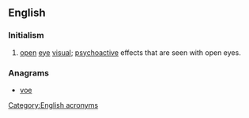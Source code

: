 {{also|öv}}
==English==

===Initialism===
{{en-initialism}}

# [[open]] [[eye]] [[visual]]; [[psychoactive]] effects that are seen with open eyes.

===Anagrams===
* [[voe#English|voe]]

[[Category:English acronyms]]